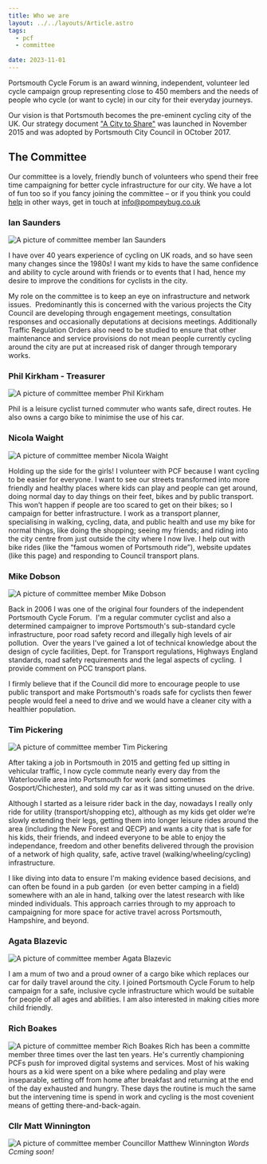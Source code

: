 ```yaml
---
title: Who we are
layout: ../../layouts/Article.astro
tags:
  - pcf
  - committee
  
date: 2023-11-01
---
```





Portsmouth Cycle Forum is an award winning, independent, volunteer led cycle campaign group representing close to 450 members and the needs of people who cycle (or want to cycle) in our city for their everyday journeys.

Our vision is that Portsmouth becomes the pre-eminent cycling city of the UK.  Our strategy document ["A City to Share"](/a-city-to-share) was launched in November 2015 and was adopted by Portsmouth City Council in OCtober 2017. 

## The Committee

Our committee is a lovely, friendly bunch of volunteers who spend their free time campaigning for better cycle infrastructure for our city. We have a lot of fun too so if you fancy joining the committee – or if you think you could [help](/help) in other ways, get in touch at [info@pompeybug.co.uk](mailto:info@pompeybug.co.uk)

### Ian Saunders

<Image
  src={imgian}
  alt="A picture of committee member Ian Saunders"
  class="floater"
/>

I have over 40 years experience of cycling on UK roads, and so have seen many changes since the 1980s! I want my kids to have the same confidence and ability to cycle around with friends or to events that I had, hence my desire to improve the conditions for cyclists in the city.

My role on the committee is to keep an eye on infrastructure and network issues.  Predominantly this is concerned with the various projects the City Council are developing through engagement meetings, consultation responses and occasionally deputations at decisions meetings. Additionally Traffic Regulation Orders also need to be studied to ensure that other maintenance and service provisions do not mean people currently cycling around the city are put at increased risk of danger through temporary works.


### Phil Kirkham - Treasurer

<Image
  src={imgphil}
  alt="A picture of committee member Phil Kirkham"
  class="floater"
/>

Phil is a leisure cyclist turned commuter who wants safe, direct routes. He also owns a cargo bike to minimise the use of his car.

### Nicola Waight

<Image
  src={imgnicola}
  alt="A picture of committee member Nicola Waight"
  class="floater"
/>

Holding up the side for the girls! I volunteer with PCF because I want cycling to be easier for everyone. I want to see our streets transformed into more friendly and healthy places where kids can play and people can get around, doing normal day to day things on their feet, bikes and by public transport. This won’t happen if people are too scared to get on their bikes; so I campaign for better infrastructure. I work as a transport planner, specialising in walking, cycling, data, and public health and use my bike for normal things, like doing the shopping; seeing my friends; and riding into the city centre from just outside the city where I now live. I help out with bike rides (like the “famous women of Portsmouth ride”), website updates (like this page) and responding to Council transport plans.

### Mike Dobson

<Image
  src={imgmike}
  alt="A picture of committee member Mike Dobson"
  class="floater"
/>

Back in 2006 I was one of the original four founders of the independent Portsmouth Cycle Forum.  I'm a regular commuter cyclist and also a determined campaigner to improve Portsmouth's sub-standard cycle infrastructure, poor road safety record and illegally high levels of air pollution.  Over the years I've gained a lot of technical knowledge about the design of cycle facilities, Dept. for Transport regulations, Highways England standards, road safety requirements and the legal aspects of cycling.  I provide comment on PCC transport plans.

I firmly believe that if the Council did more to encourage people to use public transport and make Portsmouth's roads safe for cyclists then fewer people would feel a need to drive and we would have a cleaner city with a healthier population.

### Tim Pickering

<Image
  src={imgtim}
  alt="A picture of committee member Tim Pickering"
  class="floater"
/>

After taking a job in Portsmouth in 2015 and getting fed up sitting in vehicular traffic, I now cycle commute nearly every day from the Waterlooville area into Portsmouth for work (and sometimes Gosport/Chichester), and sold my car as it was sitting unused on the drive.

Although I started as a leisure rider back in the day, nowadays I really only ride for utility (transport/shopping etc), although as my kids get older we’re slowly extending their legs, getting them into longer leisure rides around the area (including the New Forest and QECP) and wants a city that is safe for his kids, their friends, and indeed everyone to be able to enjoy the independance, freedom and other benefits delivered through the provision of a network of high quality, safe, active travel (walking/wheeling/cycling) infrastructure.

I like diving into data to ensure I'm making evidence based decisions, and can often be found in a pub garden  (or even better camping in a field) somewhere with an ale in hand, talking over the latest research with like minded individuals. This approach carries through to my approach to campaigning for more space for active travel across Portsmouth, Hampshire, and beyond.

### Agata Blazevic

<Image
  src={imgagata}
  alt="A picture of committee member Agata Blazevic"
  class="floater"
/>

I am a mum of two and a proud owner of a cargo bike which replaces our car for daily travel around the city. I joined Portsmouth Cycle Forum to help campaign for a safe, inclusive cycle infrastructure which would be suitable for people of all ages and abilities. I am also interested in making cities more child friendly.

### Rich Boakes

<Image
  src={imgrich}
  alt="A picture of committee member Rich Boakes"
  class="floater"
/>
Rich has been a committe member three times over the last ten years. He's currently
championing PCFs push for improved digital systems and services. Most of his waking
hours as a kid were spent on a bike where pedaling and play were inseparable, setting
off from home after breakfast and returning at the end of the day exhausted and hungry.
These days the routine is much the same but the intervening time is spend in work
and cycling is the most covenient means of getting there-and-back-again.

### Cllr Matt Winnington

<Image
  src={imgmatt}
  alt="A picture of committee member Councillor Matthew Winnington"
  class="floater"
/>
_Words Ccming soon!_
